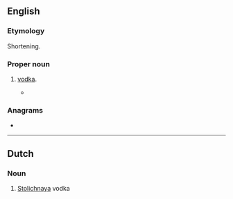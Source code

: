 ==English==


===Etymology===
Shortening.

===Proper noun===
{{en-proper noun}}

# {{lb|en|slang}} {{w|Stolichnaya}} [[vodka]].
#* {{quote-book|en|year=2020|author=[[w:Raven Leilani|Raven Leilani]]|title=[[w:Luster(novel)|Luster]]|publisher=Picador (2021)|page=36|passage=I pull some '''Stoli''' from underneath my bed and pour it into the one clean mug I have and we take turns drinking from it.}}

===Anagrams===
* {{anagrams|en|a=ilost|islot|lotis|toils}}

----

==Dutch==

===Noun===
{{nl-noun||-'s|Stolietje}}

# {{lb|nl|slang}} [[Stolichnaya]] vodka